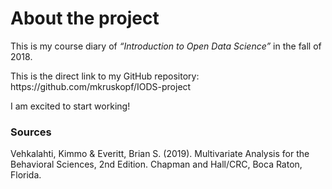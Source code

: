 
# About the project

This is my course diary of *"Introduction to Open Data Science"* in the fall of 2018.

This is the direct link to my GitHub repository: https://github.com/mkruskopf/IODS-project

I am excited to start working!

### Sources
Vehkalahti, Kimmo & Everitt, Brian S. (2019). Multivariate Analysis for the Behavioral Sciences, 2nd Edition. Chapman and Hall/CRC, Boca Raton, Florida.
